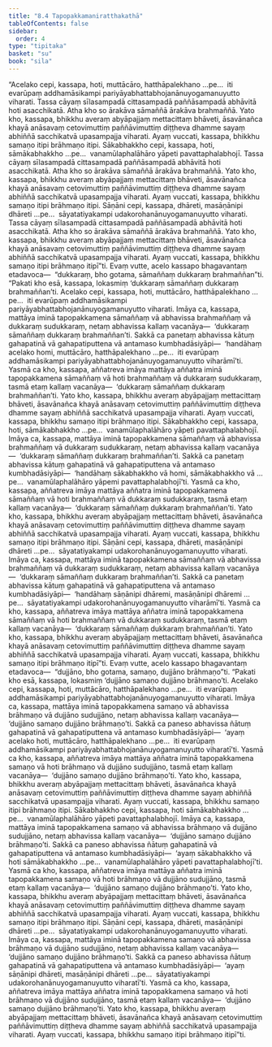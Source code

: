 ```yaml
---
title: "8.4 Tapopakkamaniratthakathā"
tableOfContents: false
sidebar:
  order: 4
type: "tipitaka"
basket: "su"
book: "sila"
---
```



<DynamicBreadcrumb />

<Division number="397" book="sila" bookNo="6" page="158">

<Paragraph number="647" book="sila">
“Acelako cepi, kassapa, hoti, muttācāro, hatthāpalekhano …pe…  iti evarūpaṃ addhamāsikampi pariyāyabhattabhojanānuyogamanuyutto viharati. Tassa cāyaṃ sīlasampadā cittasampadā paññāsampadā abhāvitā hoti asacchikatā. Atha kho so ārakāva sāmaññā ārakāva brahmaññā. Yato kho, kassapa, bhikkhu averaṃ abyāpajjaṃ mettacittaṃ bhāveti, āsavānañca khayā anāsavaṃ cetovimuttiṃ paññāvimuttiṃ diṭṭheva dhamme sayaṃ abhiññā sacchikatvā upasampajja viharati. Ayaṃ vuccati, kassapa, bhikkhu samaṇo itipi brāhmaṇo itipi.
</Paragraph>

<Paragraph number="648" book="sila">
Sākabhakkho cepi, kassapa, hoti, sāmākabhakkho …pe…  vanamūlaphalāhāro yāpeti pavattaphalabhojī. Tassa cāyaṃ sīlasampadā cittasampadā paññāsampadā abhāvitā hoti asacchikatā. Atha kho so ārakāva sāmaññā ārakāva brahmaññā. Yato kho, kassapa, bhikkhu averaṃ abyāpajjaṃ mettacittaṃ bhāveti, āsavānañca khayā anāsavaṃ cetovimuttiṃ paññāvimuttiṃ diṭṭheva dhamme sayaṃ abhiññā sacchikatvā upasampajja viharati. Ayaṃ vuccati, kassapa, bhikkhu samaṇo itipi brāhmaṇo itipi.
</Paragraph>

<Paragraph number="649" book="sila">
Sāṇāni cepi, kassapa, dhāreti, masāṇānipi dhāreti …pe…  sāyatatiyakampi udakorohanānuyogamanuyutto viharati. Tassa cāyaṃ sīlasampadā cittasampadā paññāsampadā abhāvitā hoti asacchikatā. Atha kho so ārakāva sāmaññā ārakāva brahmaññā. Yato kho, kassapa, bhikkhu averaṃ abyāpajjaṃ mettacittaṃ bhāveti, āsavānañca khayā anāsavaṃ cetovimuttiṃ paññāvimuttiṃ diṭṭheva dhamme sayaṃ abhiññā sacchikatvā upasampajja viharati. Ayaṃ vuccati, kassapa, bhikkhu samaṇo itipi brāhmaṇo itipī”ti.
</Paragraph>

</Division>
<Division number="398" book="sila" bookNo="6" page="159">

<Paragraph number="650" book="sila">
Evaṃ vutte, acelo kassapo bhagavantaṃ etadavoca—  “dukkaraṃ, bho gotama, sāmaññaṃ dukkaraṃ brahmaññan”ti. “Pakati kho esā, kassapa, lokasmiṃ ‘dukkaraṃ sāmaññaṃ dukkaraṃ brahmaññan’ti. Acelako cepi, kassapa, hoti, muttācāro, hatthāpalekhano …pe…  iti evarūpaṃ addhamāsikampi pariyāyabhattabhojanānuyogamanuyutto viharati. Imāya ca, kassapa, mattāya iminā tapopakkamena sāmaññaṃ vā abhavissa brahmaññaṃ vā dukkaraṃ sudukkaraṃ, netaṃ abhavissa kallaṃ vacanāya—  ‘dukkaraṃ sāmaññaṃ dukkaraṃ brahmaññan’ti.
</Paragraph>

<Paragraph number="651" book="sila">
Sakkā ca panetaṃ abhavissa kātuṃ gahapatinā vā gahapatiputtena vā antamaso kumbhadāsiyāpi—  ‘handāhaṃ acelako homi, muttācāro, hatthāpalekhano …pe…  iti evarūpaṃ addhamāsikampi pariyāyabhattabhojanānuyogamanuyutto viharāmī’ti.
</Paragraph>

<Paragraph number="652" book="sila">
Yasmā ca kho, kassapa, aññatreva imāya mattāya aññatra iminā tapopakkamena sāmaññaṃ vā hoti brahmaññaṃ vā dukkaraṃ sudukkaraṃ, tasmā etaṃ kallaṃ vacanāya—  ‘dukkaraṃ sāmaññaṃ dukkaraṃ brahmaññan’ti. Yato kho, kassapa, bhikkhu averaṃ abyāpajjaṃ mettacittaṃ bhāveti, āsavānañca khayā anāsavaṃ cetovimuttiṃ paññāvimuttiṃ diṭṭheva dhamme sayaṃ abhiññā sacchikatvā upasampajja viharati. Ayaṃ vuccati, kassapa, bhikkhu samaṇo itipi brāhmaṇo itipi.
</Paragraph>

<Paragraph number="653" book="sila">
Sākabhakkho cepi, kassapa, hoti, sāmākabhakkho …pe…  vanamūlaphalāhāro yāpeti pavattaphalabhojī. Imāya ca, kassapa, mattāya iminā tapopakkamena sāmaññaṃ vā abhavissa brahmaññaṃ vā dukkaraṃ sudukkaraṃ, netaṃ abhavissa kallaṃ vacanāya—  ‘dukkaraṃ sāmaññaṃ dukkaraṃ brahmaññan’ti.
</Paragraph>

<Paragraph number="654" book="sila">
Sakkā ca panetaṃ abhavissa kātuṃ gahapatinā vā gahapatiputtena vā antamaso kumbhadāsiyāpi—  ‘handāhaṃ sākabhakkho vā homi, sāmākabhakkho vā …pe…  vanamūlaphalāhāro yāpemi pavattaphalabhojī’ti.
</Paragraph>

<Paragraph number="655" book="sila">
Yasmā ca kho, kassapa, aññatreva imāya mattāya aññatra iminā tapopakkamena sāmaññaṃ vā hoti brahmaññaṃ vā dukkaraṃ sudukkaraṃ, tasmā etaṃ kallaṃ vacanāya—  ‘dukkaraṃ sāmaññaṃ dukkaraṃ brahmaññan’ti. Yato kho, kassapa, bhikkhu averaṃ abyāpajjaṃ mettacittaṃ bhāveti, āsavānañca khayā anāsavaṃ cetovimuttiṃ paññāvimuttiṃ diṭṭheva dhamme sayaṃ abhiññā sacchikatvā upasampajja viharati. Ayaṃ vuccati, kassapa, bhikkhu samaṇo itipi brāhmaṇo itipi.
</Paragraph>

<Paragraph number="656" book="sila">
Sāṇāni cepi, kassapa, dhāreti, masāṇānipi dhāreti …pe…  sāyatatiyakampi udakorohanānuyogamanuyutto viharati. Imāya ca, kassapa, mattāya iminā tapopakkamena sāmaññaṃ vā abhavissa brahmaññaṃ vā dukkaraṃ sudukkaraṃ, netaṃ abhavissa kallaṃ vacanāya—  ‘dukkaraṃ sāmaññaṃ dukkaraṃ brahmaññan’ti.
</Paragraph>

<Paragraph number="657" book="sila">
Sakkā ca panetaṃ abhavissa kātuṃ gahapatinā vā gahapatiputtena vā antamaso kumbhadāsiyāpi—  ‘handāhaṃ sāṇānipi dhāremi, masāṇānipi dhāremi …pe…  sāyatatiyakampi udakorohanānuyogamanuyutto viharāmī’ti.
</Paragraph>

<Paragraph number="658" book="sila">
Yasmā ca kho, kassapa, aññatreva imāya mattāya aññatra iminā tapopakkamena sāmaññaṃ vā hoti brahmaññaṃ vā dukkaraṃ sudukkaraṃ, tasmā etaṃ kallaṃ vacanāya—  ‘dukkaraṃ sāmaññaṃ dukkaraṃ brahmaññan’ti. Yato kho, kassapa, bhikkhu averaṃ abyāpajjaṃ mettacittaṃ bhāveti, āsavānañca khayā anāsavaṃ cetovimuttiṃ paññāvimuttiṃ diṭṭheva dhamme sayaṃ abhiññā sacchikatvā upasampajja viharati. Ayaṃ vuccati, kassapa, bhikkhu samaṇo itipi brāhmaṇo itipī”ti.
</Paragraph>

</Division>
<Division number="399" book="sila" bookNo="6" page="160">

<Paragraph number="659" book="sila">
Evaṃ vutte, acelo kassapo bhagavantaṃ etadavoca—  “dujjāno, bho gotama, samaṇo, dujjāno brāhmaṇo”ti. “Pakati kho esā, kassapa, lokasmiṃ ‘dujjāno samaṇo dujjāno brāhmaṇo’ti. Acelako cepi, kassapa, hoti, muttācāro, hatthāpalekhano …pe…  iti evarūpaṃ addhamāsikampi pariyāyabhattabhojanānuyogamanuyutto viharati. Imāya ca, kassapa, mattāya iminā tapopakkamena samaṇo vā abhavissa brāhmaṇo vā dujjāno sudujjāno, netaṃ abhavissa kallaṃ vacanāya—  ‘dujjāno samaṇo dujjāno brāhmaṇo’ti.
</Paragraph>

<Paragraph number="660" book="sila">
Sakkā ca paneso abhavissa ñātuṃ gahapatinā vā gahapatiputtena vā antamaso kumbhadāsiyāpi—  ‘ayaṃ acelako hoti, muttācāro, hatthāpalekhano …pe…  iti evarūpaṃ addhamāsikampi pariyāyabhattabhojanānuyogamanuyutto viharatī’ti.
</Paragraph>

<Paragraph number="661" book="sila">
Yasmā ca kho, kassapa, aññatreva imāya mattāya aññatra iminā tapopakkamena samaṇo vā hoti brāhmaṇo vā dujjāno sudujjāno, tasmā etaṃ kallaṃ vacanāya—  ‘dujjāno samaṇo dujjāno brāhmaṇo’ti. Yato kho, kassapa, bhikkhu averaṃ abyāpajjaṃ mettacittaṃ bhāveti, āsavānañca khayā anāsavaṃ cetovimuttiṃ paññāvimuttiṃ diṭṭheva dhamme sayaṃ abhiññā sacchikatvā upasampajja viharati. Ayaṃ vuccati, kassapa, bhikkhu samaṇo itipi brāhmaṇo itipi.
</Paragraph>

<Paragraph number="662" book="sila">
Sākabhakkho cepi, kassapa, hoti sāmākabhakkho …pe…  vanamūlaphalāhāro yāpeti pavattaphalabhojī. Imāya ca, kassapa, mattāya iminā tapopakkamena samaṇo vā abhavissa brāhmaṇo vā dujjāno sudujjāno, netaṃ abhavissa kallaṃ vacanāya—  ‘dujjāno samaṇo dujjāno brāhmaṇo’ti.
</Paragraph>

<Paragraph number="663" book="sila">
Sakkā ca paneso abhavissa ñātuṃ gahapatinā vā gahapatiputtena vā antamaso kumbhadāsiyāpi—  ‘ayaṃ sākabhakkho vā hoti sāmākabhakkho …pe…  vanamūlaphalāhāro yāpeti pavattaphalabhojī’ti.
</Paragraph>

<Paragraph number="664" book="sila">
Yasmā ca kho, kassapa, aññatreva imāya mattāya aññatra iminā tapopakkamena samaṇo vā hoti brāhmaṇo vā dujjāno sudujjāno, tasmā etaṃ kallaṃ vacanāya—  ‘dujjāno samaṇo dujjāno brāhmaṇo’ti. Yato kho, kassapa, bhikkhu averaṃ abyāpajjaṃ mettacittaṃ bhāveti, āsavānañca khayā anāsavaṃ cetovimuttiṃ paññāvimuttiṃ diṭṭheva dhamme sayaṃ abhiññā sacchikatvā upasampajja viharati. Ayaṃ vuccati, kassapa, bhikkhu samaṇo itipi brāhmaṇo itipi.
</Paragraph>

<Paragraph number="665" book="sila">
Sāṇāni cepi, kassapa, dhāreti, masāṇānipi dhāreti …pe…  sāyatatiyakampi udakorohanānuyogamanuyutto viharati. Imāya ca, kassapa, mattāya iminā tapopakkamena samaṇo vā abhavissa brāhmaṇo vā dujjāno sudujjāno, netaṃ abhavissa kallaṃ vacanāya—  ‘dujjāno samaṇo dujjāno brāhmaṇo’ti.
</Paragraph>

<Paragraph number="666" book="sila">
Sakkā ca paneso abhavissa ñātuṃ gahapatinā vā gahapatiputtena vā antamaso kumbhadāsiyāpi—  ‘ayaṃ sāṇānipi dhāreti, masāṇānipi dhāreti …pe…  sāyatatiyakampi udakorohanānuyogamanuyutto viharatī’ti.
</Paragraph>

<Paragraph number="667" book="sila">
Yasmā ca kho, kassapa, aññatreva imāya mattāya aññatra iminā tapopakkamena samaṇo vā hoti brāhmaṇo vā dujjāno sudujjāno, tasmā etaṃ kallaṃ vacanāya—  ‘dujjāno samaṇo dujjāno brāhmaṇo’ti. Yato kho, kassapa, bhikkhu averaṃ abyāpajjaṃ mettacittaṃ bhāveti, āsavānañca khayā anāsavaṃ cetovimuttiṃ paññāvimuttiṃ diṭṭheva dhamme sayaṃ abhiññā sacchikatvā upasampajja viharati. Ayaṃ vuccati, kassapa, bhikkhu samaṇo itipi brāhmaṇo itipī”ti.
</Paragraph>
</Division>